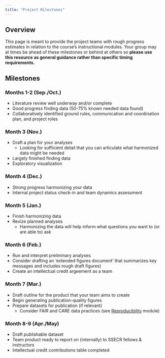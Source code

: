 ```yaml
---
title: "Project Milestones"
---
```


## Overview

This page is meant to provide the project teams with rough progress estimates in relation to the course's instructional modules. Your group may at times be ahead of these milestones or behind at others so **please use this resource as general guidance rather than specific timing requirements.**

## Milestones

### Months 1-2 (Sep./Oct.)

- Literature review well underway and/or complete
- Good progress finding data (50-75% known needed data found)
- Collaboratively identified ground rules, communication and coordination plan, and project roles

### Month 3 (Nov.)

- Draft a plan for your analyses
    - Looking for sufficient detail that you can articulate what harmonized data might be needed
- Largely finished finding data
- Exploratory visualization

### Month 4 (Dec.)

- Strong progress harmonizing your data
- Internal project status check-in and team dynamics assessment

### Month 5 (Jan.) 

- Finish harmonizing data
- Revize planned analyses
    - Harmonizing the data will help inform what questions you want to (or are able to) ask

### Month 6 (Feb.)

- Run and interpret preliminary analyses
- Consider drafting an 'extended figures document' that summarizes key messages and includes rough draft figures)
- Create an intellectual credit argeement as a team

### Month 7 (Mar.)

- Draft outline for the product that your team aims to create
- Begin generating publication-quality figures
- Prepare datasets for publication (if relevant)
    - Consider FAIR and CARE data practices (see [Reproducibility](https://lter.github.io/ssecr/mod_reproducibility.html) module)

### Month 8-9 (Apr./May)

- Draft publishable dataset
- Team product ready to report on (internally) to SSECR fellows & instructors
- Intellectual credit contributions table completed
